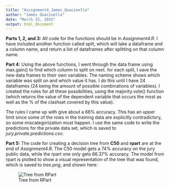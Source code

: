 ```yaml
---
title: "Assignment4_James_Quacinella"
author: "James Quacinella"
date: "March 15, 2015"
output: html_document
---
```


**Parts 1, 2, and 3:** All code for the functions should be in *Assignment4.R*. I have included another function called split, which will take a dataframe and a column name, and return a list of dataframes after splitting on that column name.

**Part 4:** Using the above functions, I went through the data frame using max.gain() to find which column to split on next. for each split, I save the new data frames to their own variables. The naming scheme shows which variable was split on and which value it has. I do this until I have 24 dataframes (24 being the amount of possible combinations of variables). I created the rules for all these possibilities, using the majority.vote() function (which returns the value of the dependent variable that occurs the most as well as the % of the clashset covered by this value).

The rules I came up with give about a 68% accuracy. This has an upper limit since some of the rows in the training data are explicitly contradictory, so some miscategorization must happen. I use the same code to write the predictions for the private data set, which is saved to *jury.private.predictions.csv*.

**Part 5:** The code for creating a decision tree from **C50** and **rpart** are at the end of *Assignment4.R*.  The C50 model gets a 74% accuracy on the jury public data, while the rpart one only gets 66.37% accuracy. The model from rpart is plotted to show a visual representation of the tree that was found, which is saved to *tree.png*, and shown here:

![Tree from RPart](tree.png)
